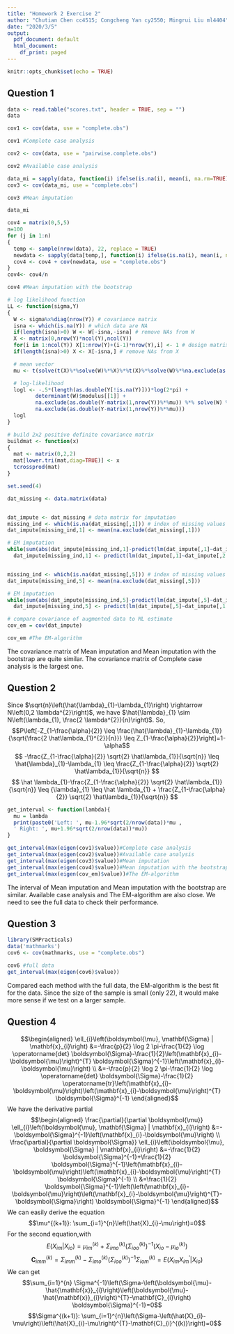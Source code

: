---
title: "Homework 2 Exercise 2"
author: "Chutian Chen cc4515; Congcheng Yan cy2550; Mingrui Liu ml4404"
date: "2020/3/5"
output:
  pdf_document: default
  html_document:
    df_print: paged
---

```{r setup, include=FALSE}
knitr::opts_chunk$set(echo = TRUE)
```

## Question 1
```{r, include=FALSE}
data <- read.table("scores.txt", header = TRUE, sep = "")
data
```
```{r complete case analysis, include = FALSE}
cov1 <- cov(data, use = "complete.obs")
```
\tiny
```{r}
cov1 #Complete case analysis
```

```{r, include = FALSE}
cov2 <- cov(data, use = "pairwise.complete.obs")
```
```{r}
cov2 #Available case analysis 
```
```{r,include=FALSE}
data_mi = sapply(data, function(i) ifelse(is.na(i), mean(i, na.rm=TRUE), i))
cov3 <- cov(data_mi, use = "complete.obs")
```
```{r}
cov3 #Mean imputation
```
```{r, include=FALSE}
data_mi
```
```{r, include=FALSE}
cov4 = matrix(0,5,5)
n=100
for (j in 1:n)
{
  temp <- sample(nrow(data), 22, replace = TRUE)
  newdata <- sapply(data[temp,], function(i) ifelse(is.na(i), mean(i, na.rm=TRUE), i))
  cov4 <- cov4 + cov(newdata, use = "complete.obs")
}
cov4<- cov4/n
```
```{r}
cov4 #Mean imputation with the bootstrap
```
```{r, include=FALSE}
# log likelihood function
LL <- function(sigma,Y)
{
  W <- sigma%x%diag(nrow(Y)) # covariance matrix
  isna <- which(is.na(Y)) # which data are NA
  if(length(isna)>0) W <- W[-isna,-isna] # remove NAs from W
  X <- matrix(0,nrow(Y)*ncol(Y),ncol(Y))
  for(i in 1:ncol(Y)) X[1:nrow(Y)+(i-1)*nrow(Y),i] <- 1 # design matrix
  if(length(isna)>0) X <- X[-isna,] # remove NAs from X

  # mean vector
  mu <- t(solve(t(X)%*%solve(W)%*%X)%*%t(X)%*%solve(W)%*%na.exclude(as.double(Y)))

  # log-likelihood
  logl <- -.5*(length(as.double(Y[!is.na(Y)]))*log(2*pi) + 
         determinant(W)$modulus[[1]] + 
         na.exclude(as.double(Y-matrix(1,nrow(Y))%*%mu)) %*% solve(W) %*% 
         na.exclude(as.double(Y-matrix(1,nrow(Y))%*%mu)))
  logl
}

# build 2x2 positive definite covariance matrix
buildmat <- function(x)
{
  mat <- matrix(0,2,2)
  mat[lower.tri(mat,diag=TRUE)] <- x
  tcrossprod(mat)
}

set.seed(4)

dat_missing <- data.matrix(data)


dat_impute <- dat_missing # data matrix for imputation
missing_ind <- which(is.na(dat_missing[,1])) # index of missing values
dat_impute[missing_ind,1] <- mean(na.exclude(dat_missing[,1]))

# EM imputation
while(sum(abs(dat_impute[missing_ind,1]-predict(lm(dat_impute[,1]~dat_impute[,2:4]))[missing_ind])>1e-32))
  dat_impute[missing_ind,1] <- predict(lm(dat_impute[,1]~dat_impute[,2:4]))[missing_ind]


missing_ind <- which(is.na(dat_missing[,5])) # index of missing values
dat_impute[missing_ind,5] <- mean(na.exclude(dat_missing[,5]))

# EM imputation
while(sum(abs(dat_impute[missing_ind,5]-predict(lm(dat_impute[,5]~dat_impute[,1:4]))[missing_ind])>1e-32))
  dat_impute[missing_ind,5] <- predict(lm(dat_impute[,5]~dat_impute[,1:4]))[missing_ind]

# compare covariance of augmented data to ML estimate
cov_em = cov(dat_impute)
```
```{r}
cov_em #The EM-algorithm
```
\normalsize
The covariance matrix of Mean imputation and Mean imputation with the bootstrap are quite similar. The covariance matrix of Complete case analysis is the largest one.

## Question 2

Since $\sqrt{n}\left(\hat{\lambda}_{1}-\lambda_{1}\right) \rightarrow N\left(0,2 \lambda^{2}\right)$, we have $\hat{\lambda}_{1} \sim N\left(\lambda_{1}, \frac{2 \lambda^{2}}{n}\right)$. So, $$P\left[-Z_{1-\frac{\alpha}{2}} \leq \frac{\hat{\lambda}_{1}-\lambda_{1}}{\sqrt{\frac{2 \hat\lambda_{1}^{2}}{n}}} \leq Z_{1-\frac{\alpha}{2}}\right]=1-\alpha$$
$$
-\frac{Z_{1-\frac{\alpha}{2}} \sqrt{2} \hat\lambda_{1}}{\sqrt{n}} \leq \hat{\lambda}_{1}-\lambda_{1} \leq \frac{Z_{1-\frac{\alpha}{2}} \sqrt{2} \hat\lambda_{1}}{\sqrt{n}}
$$
$$
\hat \lambda_{1}-\frac{Z_{1-\frac{\alpha}{2}} \sqrt{2} \hat\lambda_{1}}{\sqrt{n}} \leq {\lambda}_{1} \leq \hat \lambda_{1} + \frac{Z_{1-\frac{\alpha}{2}} \sqrt{2} \hat\lambda_{1}}{\sqrt{n}}
$$
```{r, include=FALSE}
get_interval <- function(lambda){
  mu = lambda
  print(paste0('Left: ', mu-1.96*sqrt(2/nrow(data))*mu , 
  ' Right: ', mu+1.96*sqrt(2/nrow(data))*mu))
}
```
\tiny
```{r}
get_interval(max(eigen(cov1)$value))#Complete case analysis
get_interval(max(eigen(cov2)$value))#Available case analysis
get_interval(max(eigen(cov3)$value))#Mean imputation
get_interval(max(eigen(cov4)$value))#Mean imputation with the bootstrap
get_interval(max(eigen(cov_em)$value))#The EM-algorithm
```
\normalsize
The interval of Mean imputation and Mean imputation with the bootstrap are similar. Available case analysis and The EM-algorithm are also close. We need to see the full data to check their performance.

## Question 3

```{r, include=FALSE, message=FALSE, warning=FALSE}
library(SMPracticals)
data('mathmarks')
cov6 <- cov(mathmarks, use = "complete.obs")
```
```{r}
cov6 #full data
get_interval(max(eigen(cov6)$value))
```
Compared each method with the full data, the EM-algorithm is the best fit for the data. Since the size of the sample is small (only 22), it would make more sense if we test on a larger sample.

## Question 4

$$\begin{aligned}
\ell_{i}\left(\boldsymbol{\mu}, \mathbf{\Sigma} | \mathbf{x}_{i}\right) &=-\frac{p}{2} \log 2 \pi-\frac{1}{2} \log \operatorname{det} \boldsymbol{\Sigma}-\frac{1}{2}\left(\mathbf{x}_{i}-\boldsymbol{\mu}\right)^{T} \boldsymbol{\Sigma}^{-1}\left(\mathbf{x}_{i}-\boldsymbol{\mu}\right) \\
&=-\frac{p}{2} \log 2 \pi-\frac{1}{2} \log \operatorname{det} \boldsymbol{\Sigma}-\frac{1}{2} \operatorname{tr}\left(\mathbf{x}_{i}-\boldsymbol{\mu}\right)\left(\mathbf{x}_{i}-\boldsymbol{\mu}\right)^{T} \boldsymbol{\Sigma}^{-1}
\end{aligned}$$
We have the derivative partial
$$\begin{aligned}
\frac{\partial}{\partial \boldsymbol{\mu}} \ell_{i}\left(\boldsymbol{\mu}, \mathbf{\Sigma} | \mathbf{x}_{i}\right) &=-\boldsymbol{\Sigma}^{-1}\left(\mathbf{x}_{i}-\boldsymbol{\mu}\right) \\
\frac{\partial}{\partial \boldsymbol{\Sigma}} \ell_{i}\left(\boldsymbol{\mu}, \boldsymbol{\Sigma} | \mathbf{x}_{i}\right) &=-\frac{1}{2} \boldsymbol{\Sigma}^{-1}+\frac{1}{2} \boldsymbol{\Sigma}^{-1}\left(\mathbf{x}_{i}-\boldsymbol{\mu}\right)\left(\mathbf{x}_{i}-\boldsymbol{\mu}\right)^{T} \boldsymbol{\Sigma}^{-1} \\
&=\frac{1}{2} \boldsymbol{\Sigma}^{-1}\left(\left(\mathbf{x}_{i}-\boldsymbol{\mu}\right)\left(\mathbf{x}_{i}-\boldsymbol{\mu}\right)^{T}-\boldsymbol{\Sigma}\right) \boldsymbol{\Sigma}^{-1}
\end{aligned}$$
We can easily derive the equation
$$\mu^{(k+1)}: \sum_{i=1}^{n}\left(\hat{X}_{i}-\mu\right)=0$$
For the second equation,with
$$E\left(X_{i m} | X_{i o}\right)=\mu_{i m}^{(k)}+\Sigma_{i m o}^{(k)}\left(\Sigma_{i o o}^{(k)}\right)^{-1}\left(X_{i o}-\mu_{i o}^{(k)}\right)$$
$$\mathbf{C}_{i m m}^{(k)}=\Sigma_{i m m}^{(k)}-\Sigma_{i m o}^{(k)}\left(\Sigma_{i o o}^{(k)}\right)^{-1} \Sigma_{i o m}^{(k)} = E\left(X_{i m} X_{i m}^{\prime} | X_{i o}\right)$$
We can get
$$\sum_{i=1}^{n} \Sigma^{-1}\left(\Sigma-\left(\boldsymbol{\mu}-\hat{\mathbf{x}}_{i}\right)\left(\boldsymbol{\mu}-\hat{\mathbf{x}}_{i}\right)^{T}-\mathbf{C}_{i}\right) \boldsymbol{\Sigma}^{-1}=0$$
$$\Sigma^{(k+1)}: \sum_{i=1}^{n}\left(\Sigma-\left(\hat{X}_{i}-\mu\right)\left(\hat{X}_{i}-\mu\right)^{T}-\mathbf{C}_{i}^{(k)}\right)=0$$











